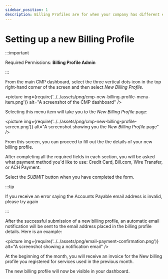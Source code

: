 ```yaml
---
sidebar_position: 1
description: Billing Profiles are for when your company has different entities requiring separate invoices. They help you customize the way each entity is invoiced.
---
```


# Setting up a new Billing Profile

:::important

Required Permissions: **Billing Profile Admin**

:::

From the main CMP dashboard, select the three vertical dots icon in the top right-hand corner of the screen and then select _New Billing Profile_.

<picture
  img={require('../../assets/png/cmp-new-billing-profile-menu-item.png')}
  alt="A screenshot of the CMP dashboard"
/>

Selecting this menu item will take you to the _New Billing Profile_ page:

<picture
  img={require('../../assets/png/cmp-new-billing-profile-screen.png')}
  alt="A screenshot showing you the _New Billing Profile_ page"
/>

From this screen, you can proceed to fill out the the details of your new billing profile.

After completing all the required fields in each section, you will be asked what payment method you'd like to use: Credit Card, Bill.com, Wire Transfer, or ACH Payment.

Select the _SUBMIT_ button when you have completed the form.

:::tip

If you receive an error saying the Accounts Payable email address is invalid, please try again

:::

After the successful submission of a new billing profile, an automatic email notification will be sent to the email address placed in the billing profile details. Here is an example:

<picture
  img={require('../../assets/png/email-payment-confirmation.png')}
  alt="A screenshot showing a notification email"
/>

At the beginning of the month, you will receive an invoice for the New billing profile you registered for services used in the previous month.

The new billing profile will now be visible in your dashboard.
